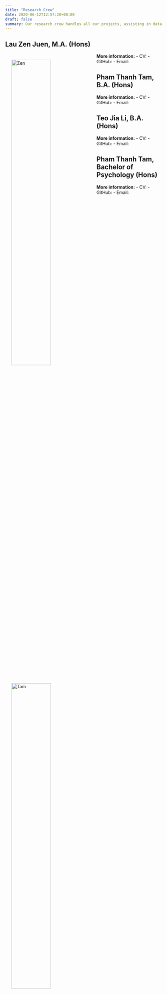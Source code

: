 ```yaml
---
title: "Research Crew"
date: 2020-06-12T12:57:28+08:00
draft: false
summary: Our research crew handles all our projects, assisting in data collection and analyses. 
---
```



## Lau Zen Juen, M.A. (Hons)
<img src="" alt="Zen" width="50%" align="left" hspace=20" vspace="20">


**More information:**
-  CV: []()
-  GitHub: []()
-  Email:


## Pham Thanh Tam, B.A. (Hons)
<img src="" alt="Tam" width="50%" align="left" hspace=20" vspace="20">


**More information:**
-  CV: []()
-  GitHub: []()
-  Email:

## Teo Jia Li, B.A. (Hons)
<img src="" alt="Jia Li" width="50%" align="left" hspace=20" vspace="20">


**More information:**
-  CV: []()
-  GitHub: []()
-  Email:

## Pham Thanh Tam, Bachelor of Psychology (Hons)
<img src="" alt="Li Tong" width="50%" align="left" hspace=20" vspace="20">


**More information:**
-  CV: []()
-  GitHub: []()
-  Email:

